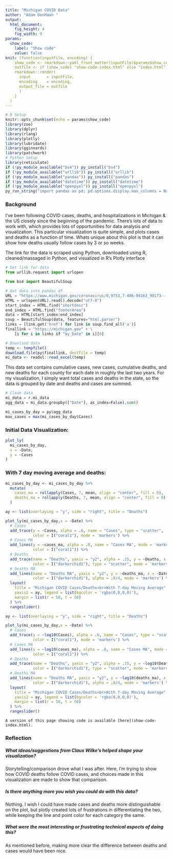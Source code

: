 ```yaml
---
title: "Michigan COVID Data"
author: "Adam DenHaan "
output: 
  html_document: 
    fig_height: 4
    fig_width: 9
params: 
  show_code: 
    label: "Show code"
    value: false
knit: (function(inputFile, encoding) {
    show_code <- rmarkdown::yaml_front_matter(inputFile)$params$show_code$value;
    outfile <- if (show_code) "show-code-index.html" else "index.html";
    rmarkdown::render( 
      input       = inputFile, 
      encoding    = encoding, 
      output_file = outfile
      )
    }
  )
---
```


```r
# R Setup
knitr::opts_chunk$set(echo = params$show_code)
library(zoo)
library(dplyr)
library(rlang)
library(plotly)
library(lubridate)
library(gginnards)
library(patchwork)
# Python Setup
library(reticulate)
if (!py_module_available("bs4")) py_install("bs4")
if (!py_module_available("urllib")) py_install("urllib")
if (!py_module_available("pandas")) py_install("pandas")
if (!py_module_available("datetime")) py_install("datetime")
if (!py_module_available("openpyxl")) py_install("openpyxl")
py_run_string("import pandas as pd; pd.options.display.max_columns = None")
```

### Background

I've been following COVID cases, deaths, and hospitalizations in Michigan & the US closely since the beginning of the pandemic. There's lots of data to work with, which provides lots of opportunities for data analysis and visualization. This particular visualization is quite simple, and plots cases and deaths as a function of time. Whats unique about this plot is that it can show how deaths usually follow cases by 3 or so weeks.

The link for the data is scraped using Python, downloaded using R, cleaned/massaged in Python, and visualized in R's Plotly interface

```python
# Get link for data
from urllib.request import urlopen

from bs4 import BeautifulSoup

# Get data into pandas df
URL = "https://www.michigan.gov/coronavirus/0,9753,7-406-98163_98173---,00.html"
HTML = urlopen(URL).read().decode("utf-8")
start_index = HTML.find("shortdesc")
end_index = HTML.find("footerArea")
data = HTML[start_index:end_index]
soup = BeautifulSoup(data, features="html.parser")
links = [link.get('href') for link in soup.find_all('a')]
finallink = "https://michigan.gov" + \
    [i for i in links if "by_Date" in i][0]
```

```r
# Downlaod data
temp <- tempfile()
download.file(py$finallink, destfile = temp)
mi_data <- readxl::read_excel(temp)
```

This data set contains cumulative cases, new cases, cumulative deaths, and new deaths for each county for each date in roughly the last two years. For my visualization, I simply want total cases and deaths in the state, so the data is grouped by date and deaths and cases are summed. 


```python
# Clean data
mi_data = r.mi_data
agg_data = mi_data.groupby(["Date"], as_index=False).sum()
```

```r
mi_cases_by_day = py$agg_data
max_cases = max(mi_cases_by_day$Cases)
```

### Initial Data Visualization:

```r
plot_ly(
  mi_cases_by_day,
  x = ~Date,
  y = ~Cases
)
```

### With 7 day moving average and deaths:


```r
mi_cases_by_day <- mi_cases_by_day %>%
  mutate(
    cases_ma = rollapply(Cases, 7, mean, align = "center", fill = 0),
    deaths_ma = rollapply(Deaths, 7, mean, align = "center", fill = 0)
  )
```


```r
ay <- list(overlaying = "y", side = "right", title = "Deaths")

plot_ly(mi_cases_by_day,x = ~Date) %>% 
  # Cases
  add_trace(y = ~Cases, alpha = .6, name = "Cases", type = "scatter",
            color = I("coral1"), mode = 'markers') %>%
  # Cases MA
  add_lines(y = ~cases_ma, alpha = .8, name = "Cases MA", mode = 'markers',
            color = I("coral1")) %>%
  # Deaths
  add_trace(name = "Deaths", yaxis = "y2", alpha = .15, y = ~Deaths, x = ~Date,
            color = I("darkorchid1"), type = "scatter", mode = 'markers') %>%
  # Deaths MA
  add_lines(name = "Deaths MA", yaxis = "y2", y = ~deaths_ma, x = ~Date,
            color = I("darkorchid1"), alpha = .8/4, mode = 'markers') %>%
  layout(
    title = "Michigan COVID Cases/Deaths<br>With 7-day Moving Average",
    yaxis2 = ay, legend = list(bgcolor = 'rgba(0,0,0,0)'),
    margin = list(r = 50, t = 50)
  ) %>%
  rangeslider()
```

```r
ay <- list(overlaying = "y", side = "right", title = "Deaths")

plot_ly(mi_cases_by_day,x = ~Date) %>% 
  # Cases
  add_trace(y = ~log10(Cases), alpha = .6, name = "Cases", type = "scatter",
            color = I("coral1"), mode = 'markers') %>%
  # Cases MA
  add_lines(y = ~log10(cases_ma), alpha = .8, name = "Cases MA", mode = 'markers',
            color = I("coral1")) %>%
  # Deaths
  add_trace(name = "Deaths", yaxis = "y2", alpha = .15, y = ~log10(Deaths), x = ~Date,
            color = I("darkorchid1"), type = "scatter", mode = 'markers') %>%
  # Deaths MA
  add_lines(name = "Deaths MA", yaxis = "y2", y = ~log10(deaths_ma), x = ~Date,
            color = I("darkorchid1"), alpha = .8/4, mode = 'markers') %>%
  layout(
    title = "Michigan COVID Cases/Deaths<br>With 7-day Moving Average",
    yaxis2 = ay, legend = list(bgcolor = 'rgba(0,0,0,0)'),
    margin = list(r = 50, t = 50)
  ) %>%
  rangeslider()
```


```block
A version of this page showing code is available [here](show-code-index.html).
```

### Reflection

##### What ideas/suggestions from Claus Wilke’s helped shape your visualization?

Storytelling/comparison drove what I was after. Here, I'm trying to show how COVID deaths follow COVID cases, and choices made in this visualization are made to show that comparison. 

##### Is there anything more you wish you could do with this data?

Nothing. I wish I could have made cases and deaths more distinguishable on the plot, but plotly created lots of frustrations in differentiating the two, while keeping the line and point color for each category the same. 

##### What were the most interesting or frustrating technical aspects of doing this?

As mentioned before, making more clear the difference between deaths and cases would have been nice. 

